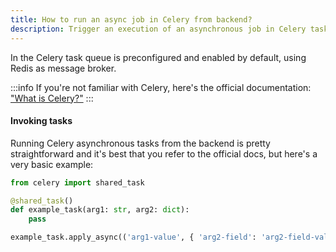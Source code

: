 ```yaml
---
title: How to run an async job in Celery from backend?
description: Trigger an execution of an asynchronous job in Celery task queue from the backend of your SaaS application
---
```



In the <ProjectName/> Celery task queue is preconfigured and enabled by default, using Redis as message broker.

:::info
If you're not familiar with Celery, here's the official documentation: ["What is Celery?"](https://docs.celeryq.dev/en/stable/)
:::

#### Invoking tasks

Running Celery asynchronous tasks from the backend is pretty straightforward and it's best that you refer to the
official docs, but here's a very basic example:

```python showLineNumbers
from celery import shared_task

@shared_task()
def example_task(arg1: str, arg2: dict):
    pass
```

```python showLineNumbers
example_task.apply_async(('arg1-value', { 'arg2-field': 'arg2-field-value' }))
```
